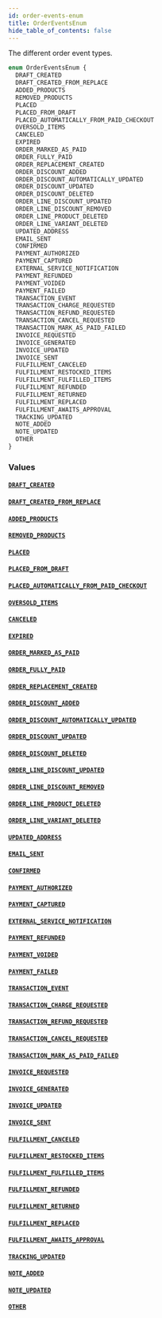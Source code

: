 ```yaml
---
id: order-events-enum
title: OrderEventsEnum
hide_table_of_contents: false
---
```


The different order event types.

```graphql
enum OrderEventsEnum {
  DRAFT_CREATED
  DRAFT_CREATED_FROM_REPLACE
  ADDED_PRODUCTS
  REMOVED_PRODUCTS
  PLACED
  PLACED_FROM_DRAFT
  PLACED_AUTOMATICALLY_FROM_PAID_CHECKOUT
  OVERSOLD_ITEMS
  CANCELED
  EXPIRED
  ORDER_MARKED_AS_PAID
  ORDER_FULLY_PAID
  ORDER_REPLACEMENT_CREATED
  ORDER_DISCOUNT_ADDED
  ORDER_DISCOUNT_AUTOMATICALLY_UPDATED
  ORDER_DISCOUNT_UPDATED
  ORDER_DISCOUNT_DELETED
  ORDER_LINE_DISCOUNT_UPDATED
  ORDER_LINE_DISCOUNT_REMOVED
  ORDER_LINE_PRODUCT_DELETED
  ORDER_LINE_VARIANT_DELETED
  UPDATED_ADDRESS
  EMAIL_SENT
  CONFIRMED
  PAYMENT_AUTHORIZED
  PAYMENT_CAPTURED
  EXTERNAL_SERVICE_NOTIFICATION
  PAYMENT_REFUNDED
  PAYMENT_VOIDED
  PAYMENT_FAILED
  TRANSACTION_EVENT
  TRANSACTION_CHARGE_REQUESTED
  TRANSACTION_REFUND_REQUESTED
  TRANSACTION_CANCEL_REQUESTED
  TRANSACTION_MARK_AS_PAID_FAILED
  INVOICE_REQUESTED
  INVOICE_GENERATED
  INVOICE_UPDATED
  INVOICE_SENT
  FULFILLMENT_CANCELED
  FULFILLMENT_RESTOCKED_ITEMS
  FULFILLMENT_FULFILLED_ITEMS
  FULFILLMENT_REFUNDED
  FULFILLMENT_RETURNED
  FULFILLMENT_REPLACED
  FULFILLMENT_AWAITS_APPROVAL
  TRACKING_UPDATED
  NOTE_ADDED
  NOTE_UPDATED
  OTHER
}
```

### Values

#### [`DRAFT_CREATED`](#)

#### [`DRAFT_CREATED_FROM_REPLACE`](#)

#### [`ADDED_PRODUCTS`](#)

#### [`REMOVED_PRODUCTS`](#)

#### [`PLACED`](#)

#### [`PLACED_FROM_DRAFT`](#)

#### [`PLACED_AUTOMATICALLY_FROM_PAID_CHECKOUT`](#)

#### [`OVERSOLD_ITEMS`](#)

#### [`CANCELED`](#)

#### [`EXPIRED`](#)

#### [`ORDER_MARKED_AS_PAID`](#)

#### [`ORDER_FULLY_PAID`](#)

#### [`ORDER_REPLACEMENT_CREATED`](#)

#### [`ORDER_DISCOUNT_ADDED`](#)

#### [`ORDER_DISCOUNT_AUTOMATICALLY_UPDATED`](#)

#### [`ORDER_DISCOUNT_UPDATED`](#)

#### [`ORDER_DISCOUNT_DELETED`](#)

#### [`ORDER_LINE_DISCOUNT_UPDATED`](#)

#### [`ORDER_LINE_DISCOUNT_REMOVED`](#)

#### [`ORDER_LINE_PRODUCT_DELETED`](#)

#### [`ORDER_LINE_VARIANT_DELETED`](#)

#### [`UPDATED_ADDRESS`](#)

#### [`EMAIL_SENT`](#)

#### [`CONFIRMED`](#)

#### [`PAYMENT_AUTHORIZED`](#)

#### [`PAYMENT_CAPTURED`](#)

#### [`EXTERNAL_SERVICE_NOTIFICATION`](#)

#### [`PAYMENT_REFUNDED`](#)

#### [`PAYMENT_VOIDED`](#)

#### [`PAYMENT_FAILED`](#)

#### [`TRANSACTION_EVENT`](#)

#### [`TRANSACTION_CHARGE_REQUESTED`](#)

#### [`TRANSACTION_REFUND_REQUESTED`](#)

#### [`TRANSACTION_CANCEL_REQUESTED`](#)

#### [`TRANSACTION_MARK_AS_PAID_FAILED`](#)

#### [`INVOICE_REQUESTED`](#)

#### [`INVOICE_GENERATED`](#)

#### [`INVOICE_UPDATED`](#)

#### [`INVOICE_SENT`](#)

#### [`FULFILLMENT_CANCELED`](#)

#### [`FULFILLMENT_RESTOCKED_ITEMS`](#)

#### [`FULFILLMENT_FULFILLED_ITEMS`](#)

#### [`FULFILLMENT_REFUNDED`](#)

#### [`FULFILLMENT_RETURNED`](#)

#### [`FULFILLMENT_REPLACED`](#)

#### [`FULFILLMENT_AWAITS_APPROVAL`](#)

#### [`TRACKING_UPDATED`](#)

#### [`NOTE_ADDED`](#)

#### [`NOTE_UPDATED`](#)

#### [`OTHER`](#)
